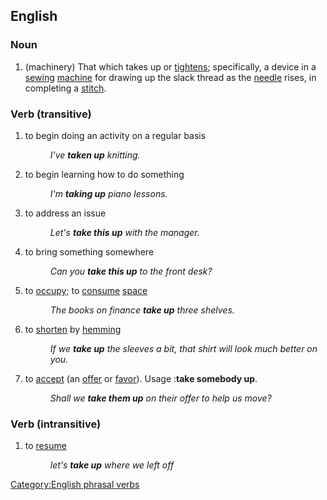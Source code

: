 ==English==
=== Noun ===

#(machinery) That which takes up or [[tighten]]s; specifically, a device in a [[sewing]] [[machine]] for drawing up the slack thread as the [[needle]] rises, in completing a [[stitch]].

=== Verb (transitive) ===

# to begin doing an activity on a regular basis
#: ''I've '''taken up''' knitting.''
# to begin learning how to do something
#: ''I'm '''taking up''' piano lessons.''
# to address an issue
#: ''Let's '''take this up''' with the manager.''
# to bring something somewhere
#: ''Can you '''take this up''' to the front desk?''
# to [[occupy]]; to [[consume]] [[space]]
#:''The books on finance '''take up''' three shelves.''
# to [[short]]en by [[hem]]ming
#:''If we '''take up''' the sleeves a bit, that shirt will look much better on you.''
#to [[accept]] (an [[offer]] or [[favor]]).  Usage :'''take somebody up'''.
#:''Shall we '''take them up''' on their offer to help us move?''

=== Verb (intransitive) ===

# to [[resume]]
#: ''let's '''take up''' where we left off''

[[Category:English phrasal verbs]]